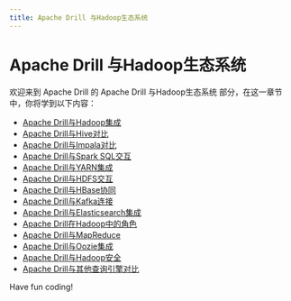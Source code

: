 ```yaml
---
title: Apache Drill 与Hadoop生态系统
---
```


# Apache Drill 与Hadoop生态系统

欢迎来到 Apache Drill 的 Apache Drill 与Hadoop生态系统 部分，在这一章节中，你将学到以下内容：

- [Apache Drill与Hadoop集成](./0-apache-drill-integration-with-hadoop.mdx)
- [Apache Drill与Hive对比](./1-apache-drill-vs-hive.mdx)
- [Apache Drill与Impala对比](./2-apache-drill-vs-impala.mdx)
- [Apache Drill与Spark SQL交互](./3-apache-drill-interacts-with-spark-sql.mdx)
- [Apache Drill与YARN集成](./4-apache-drill-integration-with-yarn.mdx)
- [Apache Drill与HDFS交互](./5-apache-drill-interacting-with-hdfs.mdx)
- [Apache Drill与HBase协同](./6-apache-drill-and-hbase-collaboration.mdx)
- [Apache Drill与Kafka连接](./7-apache-drill-connect-with-kafka.mdx)
- [Apache Drill与Elasticsearch集成](./8-apache-drill-integration-with-elasticsearch.mdx)
- [Apache Drill在Hadoop中的角色](./9-the-role-of-apache-drill-in-hadoop.mdx)
- [Apache Drill与MapReduce](./10-apache-drill-and-mapreduce.mdx)
- [Apache Drill与Oozie集成](./11-apache-drill-integration-with-oozie.mdx)
- [Apache Drill与Hadoop安全](./12-apache-drill-and-hadoop-security.mdx)
- [Apache Drill与其他查询引擎对比](./13-comparison-of-apache-drill-with-other-query-engines.mdx)

Have fun coding!
